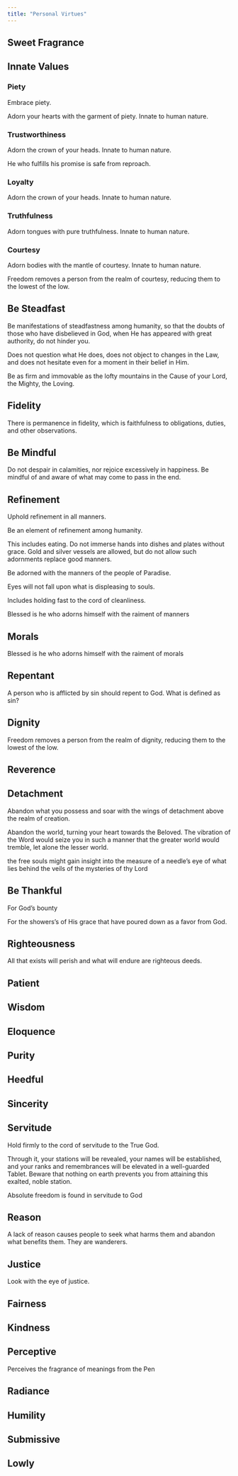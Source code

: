 ```yaml
---
title: "Personal Virtues"
---
```


## Sweet Fragrance

## Innate Values

### Piety

Embrace piety.

Adorn your hearts with the garment of piety. Innate to human nature.

### Trustworthiness

Adorn the crown of your heads. Innate to human nature.

He who fulfills his promise is safe from reproach.

### Loyalty

Adorn the crown of your heads. Innate to human nature.

### Truthfulness

Adorn tongues with pure truthfulness. Innate to human nature.

### Courtesy

Adorn bodies with the mantle of courtesy. Innate to human nature.

Freedom removes a person from the realm of courtesy, reducing them to the lowest of the low.

## Be Steadfast

Be manifestations of steadfastness among humanity, so that the doubts of those who have disbelieved in God, when He has appeared with great authority, do not hinder you.

Does not question what He does, does not object to changes in the Law, and does not hesitate even for a moment in their belief in Him.

Be as firm and immovable as the lofty mountains in the Cause of your Lord, the Mighty, the Loving.

## Fidelity

There is permanence in fidelity, which is faithfulness to obligations, duties, and other observations.

## Be Mindful

Do not despair in calamities, nor rejoice excessively in happiness. Be mindful of and aware of what may come to pass in the end.

## Refinement

Uphold refinement in all manners.

Be an element of refinement among humanity.

This includes eating. Do not immerse hands into dishes and plates without grace. Gold and silver vessels are allowed, but do not allow such adornments replace good manners.

Be adorned with the manners of the people of Paradise.

Eyes will not fall upon what is displeasing to souls.

Includes holding fast to the cord of cleanliness.

Blessed is he who adorns himself with the raiment of manners

## Morals

Blessed is he who adorns himself with the raiment of morals

## Repentant

A person who is afflicted by sin should repent to God. What is defined as sin?

## Dignity

Freedom removes a person from the realm of dignity, reducing them to the lowest of the low.

## Reverence

## Detachment

Abandon what you possess and soar with the wings of detachment above the realm of creation.

Abandon the world, turning your heart towards the Beloved. The vibration of the Word would seize you in such a manner that the greater world would tremble, let alone the lesser world.

the free souls might gain insight into the measure of a needle's eye of what lies behind the veils of the mysteries of thy Lord

## Be Thankful

For God's bounty

For the showers's of His grace that have poured down as a favor from God.

## Righteousness

All that exists will perish and what will endure are righteous deeds.

## Patient

## Wisdom

## Eloquence

## Purity

## Heedful

## Sincerity

## Servitude

Hold firmly to the cord of servitude to the True God.

Through it, your stations will be revealed, your names will be established, and your ranks and remembrances will be elevated in a well-guarded Tablet. Beware that nothing on earth prevents you from attaining this exalted, noble station.

Absolute freedom is found in servitude to God

## Reason

A lack of reason causes people to seek what harms them and abandon what benefits them. They are wanderers.

## Justice

Look with the eye of justice.

## Fairness

## Kindness

## Perceptive

Perceives the fragrance of meanings from the Pen

## Radiance

## Humility

## Submissive

## Lowly
